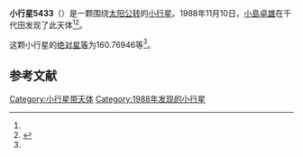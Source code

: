 {{Infobox planet
| bgcolour = #FFFFC0
| name = 5433 Kairen
| symbol = 
| image = 
| caption = 
| discovery = yes
| discovery_ref = 
| discoverer = [[小島卓雄|小島卓雄]]
| discovery_site = [[千代田|千代田]] 
| discovered = 1988年11月10日
| designations = yes
| mp_name = 
| named_after = 
| alt_names = 1988 VZ2/ 1972 YH / 1977 AF1 / 1984 WX2
| mp_category = [[主带小行星|主带小行星]]
| orbit_ref = <ref name="a">[http://ssd.jpl.nasa.gov/sbdb.cgi?sstr=5433 5433 Kairen] {{Wayback|url=http://ssd.jpl.nasa.gov/sbdb.cgi?sstr=5433 |date=20201124020655 }}，小行星數據庫瀏覽器（JPL Small-Body Database Browser）－[[美国国家航空航天局|美国国家航空航天局]]喷气推进实验室</ref>
| epoch = 2456400.5 (2013年4月18日更新)
| aphelion = {{convert|3.1102506|AU|km|3|abbr=on|lk=out}}
| perihelion = {{convert|1.9702594|AU|km|3|abbr=on}}
| semimajor = {{convert|2.5402550|AU|km|3|abbr=on}}
| eccentricity = 0.2243852
| period = 1478.816873 [[日|日]]<br />4.05[[儒略年|儒略年]]
| avg_speed = 
| inclination = 7.79969
| asc_node = 269.83471
| mean_anomaly = 
| arg_peri = 160.76946
| satellites = 
| physical_characteristics = yes
| dimensions = 
| mass = 
| density = 
| surface_grav = 
| escape_velocity = 
| sidereal_day = 
| axial_tilt = 
| pole_ecliptic_lat = 
| pole_ecliptic_lon = 
| albedo = 
| temperatures= 
| temp_name1 = 
| mean_temp_1 = 
| max_temp_1 = 
| temp_name2 = 
| max_temp_2 = 
| spectral_type = 
| abs_magnitude = 160.76946
}}

'''小行星5433'''（{{lang-en|5433 Kairen}}）是一颗围绕[[太阳|太阳]][[公转|公转]]的[[小行星|小行星]]。1988年11月10日，[[小島卓雄|小島卓雄]]在千代田发现了此天体<ref name="a" /><ref>{{cite news|title=小行星列表|url=http://cfa-www.harvard.edu/iau/lists/NumberedMPs.txt|accessdate=2013-07-08|newspaper=哈佛大学|archive-date=2008-05-17|archive-url=https://web.archive.org/web/20080517010638/http://cfa-www.harvard.edu/iau/lists/NumberedMPs.txt|dead-url=no}}</ref>。

这颗小行星的[[绝对星等|绝对星等]]为160.76946等<ref name="a" />。

==参考文献==
{{reflist}}
{{Minor Planet Number|[[小行星5432|小行星5432]]|[[小行星5434|小行星5434]]}}

{{小天体}}

[[Category:小行星带天体|Category:小行星带天体]]
[[Category:1988年发现的小行星|Category:1988年发现的小行星]]

{{asteroid-stub}}